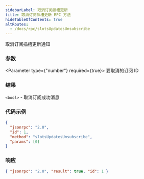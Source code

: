 ```yaml
---
sidebarLabel: 取消订阅插槽更新
title: 取消订阅插槽更新 RPC 方法
hideTableOfContents: true
altRoutes:
  - /docs/rpc/slotsUpdatesUnsubscribe
---
```


取消订阅插槽更新通知

<DocSideBySide>

<DocLeftSide>

### 参数

<Parameter type={"number"} required={true}>
  要取消的订阅 ID
</Parameter>

### 结果

`<bool>` - 取消订阅成功消息

</DocLeftSide>

<DocRightSide>

### 代码示例

```json
{
  "jsonrpc": "2.0",
  "id": 1,
  "method": "slotsUpdatesUnsubscribe",
  "params": [0]
}
```

### 响应

```json
{ "jsonrpc": "2.0", "result": true, "id": 1 }
```

</DocRightSide>
</DocSideBySide>
